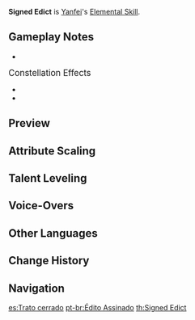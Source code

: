 {{Talent Infobox
|image         = Talent Signed Edict.png
|character     = Yanfei
|type          = Elemental Skill
|info          = Summons blistering flames that deal {{Color|[[AoE]] Pyro DMG}}.<br />Opponents hit by the flames will grant Yanfei the maximum number of [[Scarlet Seal]]s.
|energyGen     = This skill generates '''3''' elemental particles when it hits at least 1 target.
|CD            = 9s
|attr1         = Skill DMG
|value1        = 170–360%
|particles     = 3
|utility1      = AoE
|scale_att1    = ATK
}}
{{Description|Apart from their legal uses, Yanfei's seals also come with her customized additional terms and conditions. Well, it's not as if the Ministry of Civil Affairs can change the laws of nature.}}
'''Signed Edict''' is [[Yanfei]]'s [[Elemental Skill]].

==Gameplay Notes==
* {{TalentNote|particles|3}}

;<big>Constellation Effects</big>
*{{TalentNote|constellation|3|Samadhi Fire-Forged}}
*{{TalentNote|constellation|6|Extra Clause}}

==Preview==
{{Preview
|file    = Signed Edict Preview
}}
{{Clr}}

==Attribute Scaling==
{{Talent Scaling
|talentType=Elemental Skill
|levels=14
|order=skilldmg,cd
|titles=Skill DMG (%),CD
|skilldmg_1=169.6
|skilldmg_2=182.32
|skilldmg_3=195.04
|skilldmg_4=212
|skilldmg_5=224.72
|skilldmg_6=237.44
|skilldmg_7=254.4
|skilldmg_8=271.36
|skilldmg_9=288.32
|skilldmg_10=305.28
|skilldmg_11=322.24
|skilldmg_12=339.2
|skilldmg_13=360.4
|skilldmg_14=382
|cd=9s
}}

==Talent Leveling==
{{Talent Upgrade|Yanfei}}

==Voice-Overs==
{{Talent VO}}

==Other Languages==
{{Other Languages
|en      = Signed Edict
|zhs     = 丹书立约
|zhs_rm  = Dān Shū Lìyuē
|zht     = 丹書立約
|zht_rm  = Dān Shū Lìyuē
|zh_tl   = Contract Written in Red
|ja      = 丹書契約
|ja_rm   = Tansho Keiyaku{{Assumed}}
|ja_tl   = Contract Written in Red
|ko      = 단홍의 계약
|ko_rm   = Danhong-ui Gyeyak
|ko_tl   = Contract of Red
|es      = Trato cerrado
|es_tl   = Done Deal
|fr      = Pacte des flammes
|fr_tl   = Pact of Flames
|ru      = Подписанный указ
|ru_tl   = 
|th      = Signed Edict
|vi      = Sắc Lệnh Đã Ký
|vi_tl   = 
|de      = Pakt des Feuers
|de_tl   = Pact of Fire
|id      = Signed Edict
|pt      = Édito Assinado
|pt_tl   = Signed Edict
}}

==Change History==
{{Change History|1.5}}

==Navigation==
{{Talent Navbox|Yanfei}}

[[es:Trato cerrado]]
[[pt-br:Édito Assinado]]
[[th:Signed Edict]]